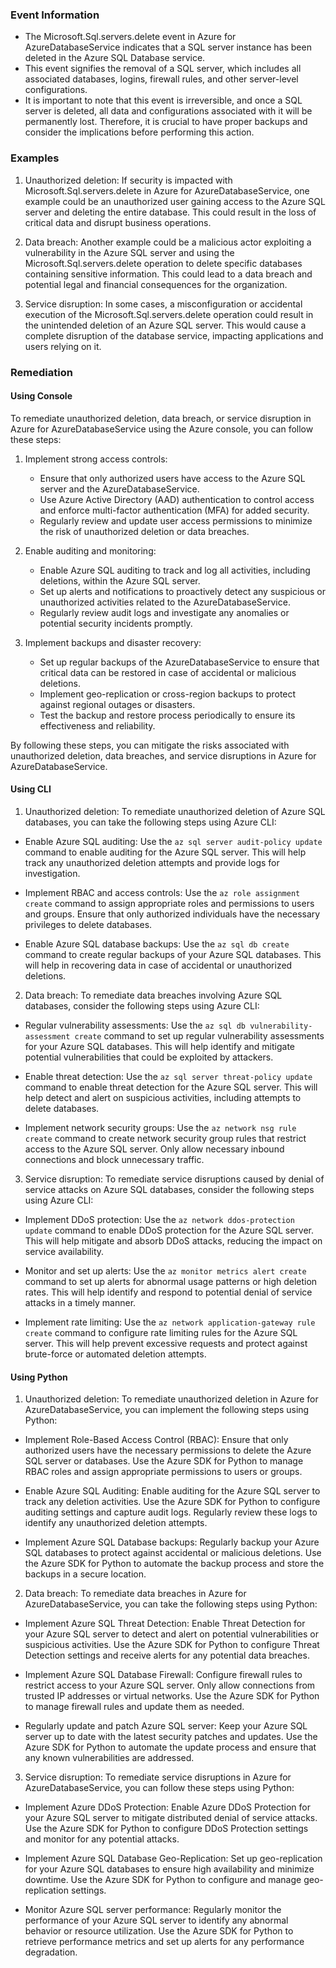 
### Event Information

- The Microsoft.Sql.servers.delete event in Azure for AzureDatabaseService indicates that a SQL server instance has been deleted in the Azure SQL Database service.
- This event signifies the removal of a SQL server, which includes all associated databases, logins, firewall rules, and other server-level configurations.
- It is important to note that this event is irreversible, and once a SQL server is deleted, all data and configurations associated with it will be permanently lost. Therefore, it is crucial to have proper backups and consider the implications before performing this action.


### Examples

1. Unauthorized deletion: If security is impacted with Microsoft.Sql.servers.delete in Azure for AzureDatabaseService, one example could be an unauthorized user gaining access to the Azure SQL server and deleting the entire database. This could result in the loss of critical data and disrupt business operations.

2. Data breach: Another example could be a malicious actor exploiting a vulnerability in the Azure SQL server and using the Microsoft.Sql.servers.delete operation to delete specific databases containing sensitive information. This could lead to a data breach and potential legal and financial consequences for the organization.

3. Service disruption: In some cases, a misconfiguration or accidental execution of the Microsoft.Sql.servers.delete operation could result in the unintended deletion of an Azure SQL server. This would cause a complete disruption of the database service, impacting applications and users relying on it.

### Remediation

#### Using Console

To remediate unauthorized deletion, data breach, or service disruption in Azure for AzureDatabaseService using the Azure console, you can follow these steps:

1. Implement strong access controls:
   - Ensure that only authorized users have access to the Azure SQL server and the AzureDatabaseService.
   - Use Azure Active Directory (AAD) authentication to control access and enforce multi-factor authentication (MFA) for added security.
   - Regularly review and update user access permissions to minimize the risk of unauthorized deletion or data breaches.

2. Enable auditing and monitoring:
   - Enable Azure SQL auditing to track and log all activities, including deletions, within the Azure SQL server.
   - Set up alerts and notifications to proactively detect any suspicious or unauthorized activities related to the AzureDatabaseService.
   - Regularly review audit logs and investigate any anomalies or potential security incidents promptly.

3. Implement backups and disaster recovery:
   - Set up regular backups of the AzureDatabaseService to ensure that critical data can be restored in case of accidental or malicious deletions.
   - Implement geo-replication or cross-region backups to protect against regional outages or disasters.
   - Test the backup and restore process periodically to ensure its effectiveness and reliability.

By following these steps, you can mitigate the risks associated with unauthorized deletion, data breaches, and service disruptions in Azure for AzureDatabaseService.

#### Using CLI

1. Unauthorized deletion: To remediate unauthorized deletion of Azure SQL databases, you can take the following steps using Azure CLI:

- Enable Azure SQL auditing: Use the `az sql server audit-policy update` command to enable auditing for the Azure SQL server. This will help track any unauthorized deletion attempts and provide logs for investigation.

- Implement RBAC and access controls: Use the `az role assignment create` command to assign appropriate roles and permissions to users and groups. Ensure that only authorized individuals have the necessary privileges to delete databases.

- Enable Azure SQL database backups: Use the `az sql db create` command to create regular backups of your Azure SQL databases. This will help in recovering data in case of accidental or unauthorized deletions.

2. Data breach: To remediate data breaches involving Azure SQL databases, consider the following steps using Azure CLI:

- Regular vulnerability assessments: Use the `az sql db vulnerability-assessment create` command to set up regular vulnerability assessments for your Azure SQL databases. This will help identify and mitigate potential vulnerabilities that could be exploited by attackers.

- Enable threat detection: Use the `az sql server threat-policy update` command to enable threat detection for the Azure SQL server. This will help detect and alert on suspicious activities, including attempts to delete databases.

- Implement network security groups: Use the `az network nsg rule create` command to create network security group rules that restrict access to the Azure SQL server. Only allow necessary inbound connections and block unnecessary traffic.

3. Service disruption: To remediate service disruptions caused by denial of service attacks on Azure SQL databases, consider the following steps using Azure CLI:

- Implement DDoS protection: Use the `az network ddos-protection update` command to enable DDoS protection for the Azure SQL server. This will help mitigate and absorb DDoS attacks, reducing the impact on service availability.

- Monitor and set up alerts: Use the `az monitor metrics alert create` command to set up alerts for abnormal usage patterns or high deletion rates. This will help identify and respond to potential denial of service attacks in a timely manner.

- Implement rate limiting: Use the `az network application-gateway rule create` command to configure rate limiting rules for the Azure SQL server. This will help prevent excessive requests and protect against brute-force or automated deletion attempts.

#### Using Python

1. Unauthorized deletion: To remediate unauthorized deletion in Azure for AzureDatabaseService, you can implement the following steps using Python:

- Implement Role-Based Access Control (RBAC): Ensure that only authorized users have the necessary permissions to delete the Azure SQL server or databases. Use the Azure SDK for Python to manage RBAC roles and assign appropriate permissions to users or groups.

- Enable Azure SQL Auditing: Enable auditing for the Azure SQL server to track any deletion activities. Use the Azure SDK for Python to configure auditing settings and capture audit logs. Regularly review these logs to identify any unauthorized deletion attempts.

- Implement Azure SQL Database backups: Regularly backup your Azure SQL databases to protect against accidental or malicious deletions. Use the Azure SDK for Python to automate the backup process and store the backups in a secure location.

2. Data breach: To remediate data breaches in Azure for AzureDatabaseService, you can take the following steps using Python:

- Implement Azure SQL Threat Detection: Enable Threat Detection for your Azure SQL server to detect and alert on potential vulnerabilities or suspicious activities. Use the Azure SDK for Python to configure Threat Detection settings and receive alerts for any potential data breaches.

- Implement Azure SQL Database Firewall: Configure firewall rules to restrict access to your Azure SQL server. Only allow connections from trusted IP addresses or virtual networks. Use the Azure SDK for Python to manage firewall rules and update them as needed.

- Regularly update and patch Azure SQL server: Keep your Azure SQL server up to date with the latest security patches and updates. Use the Azure SDK for Python to automate the update process and ensure that any known vulnerabilities are addressed.

3. Service disruption: To remediate service disruptions in Azure for AzureDatabaseService, you can follow these steps using Python:

- Implement Azure DDoS Protection: Enable Azure DDoS Protection for your Azure SQL server to mitigate distributed denial of service attacks. Use the Azure SDK for Python to configure DDoS Protection settings and monitor for any potential attacks.

- Implement Azure SQL Database Geo-Replication: Set up geo-replication for your Azure SQL databases to ensure high availability and minimize downtime. Use the Azure SDK for Python to configure and manage geo-replication settings.

- Monitor Azure SQL server performance: Regularly monitor the performance of your Azure SQL server to identify any abnormal behavior or resource utilization. Use the Azure SDK for Python to retrieve performance metrics and set up alerts for any performance degradation.

